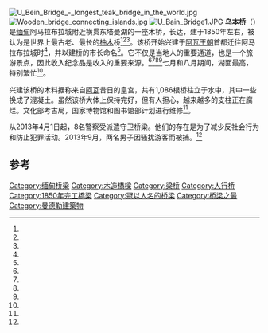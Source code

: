 [[File:U_Bein_Bridge_-_longest_teak_bridge_in_the_world.jpg|thumb]]
[[File:Wooden_bridge_connecting_islands.jpg|thumb]]
[[File:U_Bain_Bridge1.JPG|thumb]]
'''乌本桥'''（{{lang-my|ဦးပိန် တံတား}}）是[[缅甸|缅甸]]阿马拉布拉城附近横贯东塔曼湖的一座木桥，长达{{convert|1.2|km|adj=on}}，建于1850年左右，被认为是世界上最古老、最长的[[柚木|柚木]]桥<ref name="MMT" /><ref name="HT" /><ref name="Boston" />。该桥开始兴建于[[阿瓦王朝|阿瓦王朝]]首都迁往阿马拉布拉城时<ref name="MB" />，并以建桥的市长命名<ref name="Go" />。它不仅是当地人的重要通道，也是一个旅游景点，因此收入纪念品是收入的重要来源。<ref name="MMT" /><ref name="Go" /><ref name="Tours" /><ref name="POE" />七月和八月期间，湖面最高，特别繁忙<ref name="MMT2" />。

兴建该桥的木料据称来自[[阿瓦|阿瓦]]昔日的皇宫，共有1,086根桥柱立于水中，其中一些换成了混凝土。虽然该桥大体上保持完好，但有人担心，越来越多的支柱正在腐烂。文化部考古局，国家博物馆和图书馆部计划进行维修<ref name="MMT" />。

从2013年4月1日起，8名警察受派遣守卫桥梁。他们的存在是为了减少反社会行为和防止犯罪活动。2013年9月，两名男子因骚扰游客而被捕。<ref name="MMT2" />

==参考==
{{Reflist|refs=
<ref name="Boston">{{cite web
|url=http://www.boston.com/bigpicture/2012/03/myanmar.html
|title=Myanmar – The Big Picture
|work=The Boston Globe
|date=26 March 2012
|accessdate=15 September 2013
|archive-date=2016-03-04
|archive-url=https://web.archive.org/web/20160304223114/http://www.boston.com/bigpicture/2012/03/myanmar.html
|dead-url=no
}}</ref>

<ref name="HT">{{cite web
 |url         = http://www.hindustantimes.com/photos-news/Photos-World/oldestteakbridge/Article4.aspx
 |title       = Oldest teak bridge
 |work        = Hindustan Times
 |accessdate  = 15 September 2013
 |deadurl     = yes
 |archiveurl  = https://web.archive.org/web/20120227012201/http://www.hindustantimes.com/photos-news/Photos-World/oldestteakbridge/Article4.aspx
 |archivedate = 2012年2月27日
}}</ref>

<ref name="MMT">{{cite web
|url=http://www.mmtimes.com/index.php/national-news/7215-u-bein-bridge-at-risk-locals.html
|title=U Bein Bridge at risk: locals
|work=Myanmar Times
|date=24 June 2013
|author1=Phyo Wai Kyaw
|author2=Than Naing Soe
|accessdate=15 September 2013
|archive-date=2013-12-24
|archive-url=https://web.archive.org/web/20131224044922/http://www.mmtimes.com/index.php/national-news/7215-u-bein-bridge-at-risk-locals.html
|dead-url=no
}}</ref>

<ref name="MMT2">{{cite web
|url=http://www.mmtimes.com/index.php/national-news/mandalay-upper-myanmar/8099-two-arrested-for-harassing-tourists-at-historic-bridge.html
|title=Two arrested for harassing tourists at historic bridge
|work=Myanmar Times
|date=9 September 2013
|author=Si Thu Lwin
|accessdate=15 September 2013
|archive-date=2017-06-30
|archive-url=https://web.archive.org/web/20170630151212/http://www.mmtimes.com/index.php/national-news/mandalay-upper-myanmar/8099-two-arrested-for-harassing-tourists-at-historic-bridge.html
|dead-url=no
}}</ref>

<ref name="Go">{{cite web
|url=http://www.go-myanmar.com/amarapura-and-u-bein-bridge/
|title=Amarapura and U Bein Bridge
|publisher=Go-Myanmar.com
|accessdate=15 September 2013
|archive-date=2017-07-05
|archive-url=https://web.archive.org/web/20170705102515/http://www.go-myanmar.com/amarapura-and-u-bein-bridge/
|dead-url=no
}}</ref>

<ref name="Tours">{{cite web
 |url         = http://www.allmyanmartours.com/U-Bein-Bridge/
 |title       = U Bein Bridge, U Bein Bridge Myanmar, U Bein Bridge Travel Guide & Tours
 |publisher   = All Myanmar Tours
 |accessdate  = 15 September 2013
 |deadurl     = yes
 |archiveurl  = https://web.archive.org/web/20130324111858/http://www.allmyanmartours.com/U-Bein-Bridge/
 |archivedate = 2013年3月24日
}}</ref>

<ref name="MB">{{cite web
 |url         = http://www.myanmarburma.com/attraction/34/u-beins-bridge
 |title       = U Bein's Bridge
 |publisher   = MyanmarBurma.com
 |accessdate  = 15 September 2013
 |deadurl     = yes
 |archiveurl  = https://web.archive.org/web/20130712044737/http://www.myanmarburma.com/attraction/34/u-beins-bridge
 |archivedate = 2013年7月12日
}}</ref>

<ref name="POE">{{cite web
 |url        = http://www.peace-on-earth.org/Myanmar/mm05.html
 |title        = U Bein Bridge, Myanmar (Burma)
 |publisher        = www.peace-on-earth.org
 |accessdate        = 15 September 2013
 |archive-date        = 2004-02-20
 |archive-url        = https://web.archive.org/web/20040220013233/http://www.peace-on-earth.org/Myanmar/mm05.html
 |dead-url        = yes
 }}</ref>
}}

{{coord|21|53|30|N|96|3|37|E|type:landmark|display=title}}
{{commonscat|U Bein Bridge}}

{{DEFAULTSORT:U Bein Bridge}}
[[Category:缅甸桥梁|Category:缅甸桥梁]]
[[Category:木造橋樑|Category:木造橋樑]]
[[Category:梁桥|Category:梁桥]]
[[Category:人行桥|Category:人行桥]]
[[Category:1850年完工橋梁|Category:1850年完工橋梁]]
[[Category:冠以人名的桥梁|Category:冠以人名的桥梁]]
[[Category:桥梁之最|Category:桥梁之最]]
[[Category:曼德勒建築物|Category:曼德勒建築物]]